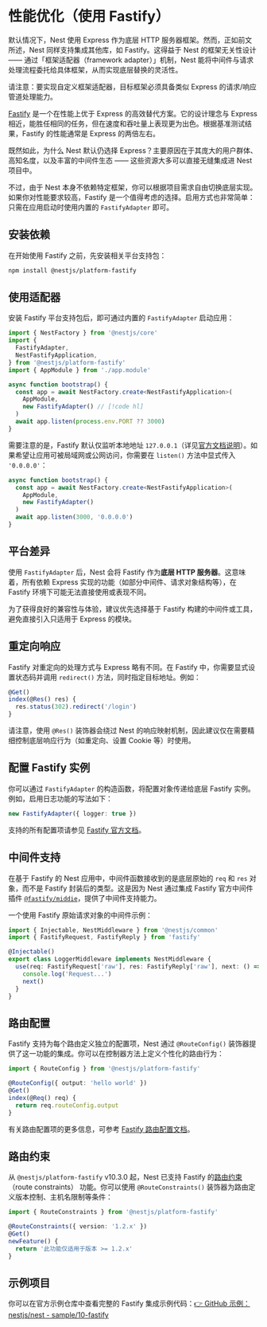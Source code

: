 # 性能优化（使用 Fastify）

默认情况下，Nest 使用 Express 作为底层 HTTP 服务器框架。然而，正如前文所述，Nest 同样支持集成其他库，如 Fastify。这得益于 Nest 的框架无关性设计 —— 通过「框架适配器（framework adapter）」机制，Nest 能将中间件与请求处理流程委托给具体框架，从而实现底层替换的灵活性。

<CalloutInfo>
  请注意：要实现自定义框架适配器，目标框架必须具备类似 Express
  的请求/响应管道处理能力。
</CalloutInfo>

[Fastify](https://github.com/fastify/fastify) 是一个在性能上优于 Express 的高效替代方案。它的设计理念与 Express 相近，能胜任相同的任务，但在速度和吞吐量上表现更为出色。根据基准测试结果，Fastify 的性能通常是 Express 的两倍左右。

既然如此，为什么 Nest 默认仍选择 Express？主要原因在于其庞大的用户群体、高知名度，以及丰富的中间件生态 —— 这些资源大多可以直接无缝集成进 Nest 项目中。

不过，由于 Nest 本身不依赖特定框架，你可以根据项目需求自由切换底层实现。如果你对性能要求较高，Fastify 是一个值得考虑的选择。启用方式也非常简单：只需在应用启动时使用内置的 `FastifyAdapter` 即可。

## 安装依赖

在开始使用 Fastify 之前，先安装相关平台支持包：

```bash
npm install @nestjs/platform-fastify
```

## 使用适配器

安装 Fastify 平台支持包后，即可通过内置的 `FastifyAdapter` 启动应用：

```ts filename='main.ts'
import { NestFactory } from '@nestjs/core'
import {
  FastifyAdapter,
  NestFastifyApplication,
} from '@nestjs/platform-fastify'
import { AppModule } from './app.module'

async function bootstrap() {
  const app = await NestFactory.create<NestFastifyApplication>(
    AppModule,
    new FastifyAdapter() // [!code hl]
  )
  await app.listen(process.env.PORT ?? 3000)
}
```

需要注意的是，Fastify 默认仅监听本地地址 `127.0.0.1`（详见[官方文档说明](https://www.fastify.io/docs/latest/Guides/Getting-Started/#your-first-server)）。如果希望让应用可被局域网或公网访问，你需要在 `listen()` 方法中显式传入 `'0.0.0.0'`：

```ts filename='main.ts'
async function bootstrap() {
  const app = await NestFactory.create<NestFastifyApplication>(
    AppModule,
    new FastifyAdapter()
  )
  await app.listen(3000, '0.0.0.0')
}
```

## 平台差异

使用 `FastifyAdapter` 后，Nest 会将 Fastify 作为**底层 HTTP 服务器**。这意味着，所有依赖 Express 实现的功能（如部分中间件、请求对象结构等），在 Fastify 环境下可能无法直接使用或表现不同。

为了获得良好的兼容性与体验，建议优先选择基于 Fastify 构建的中间件或工具，避免直接引入只适用于 Express 的模块。

## 重定向响应

Fastify 对重定向的处理方式与 Express 略有不同。在 Fastify 中，你需要显式设置状态码并调用 `redirect()` 方法，同时指定目标地址。例如：

```ts
@Get()
index(@Res() res) {
  res.status(302).redirect('/login')
}
```

请注意，使用 `@Res()` 装饰器会绕过 Nest 的响应映射机制，因此建议仅在需要精细控制底层响应行为（如重定向、设置 Cookie 等）时使用。

## 配置 Fastify 实例

你可以通过 `FastifyAdapter` 的构造函数，将配置对象传递给底层 Fastify 实例。例如，启用日志功能的写法如下：

```ts
new FastifyAdapter({ logger: true })
```

支持的所有配置项请参见 [Fastify 官方文档](https://www.fastify.io/docs/latest/Reference/Server/#factory-options)。

## 中间件支持

在基于 Fastify 的 Nest 应用中，中间件函数接收到的是底层原始的 `req` 和 `res` 对象，而不是 Fastify 封装后的类型。这是因为 Nest 通过集成 Fastify 官方中间件插件 [`@fastify/middie`](https://www.fastify.io/docs/latest/Reference/Middleware/)，提供了中间件支持能力。

一个使用 Fastify 原始请求对象的中间件示例：

```ts filename='logger.middleware.ts'
import { Injectable, NestMiddleware } from '@nestjs/common'
import { FastifyRequest, FastifyReply } from 'fastify'

@Injectable()
export class LoggerMiddleware implements NestMiddleware {
  use(req: FastifyRequest['raw'], res: FastifyReply['raw'], next: () => void) {
    console.log('Request...')
    next()
  }
}
```

## 路由配置

Fastify 支持为每个路由定义独立的配置项，Nest 通过 `@RouteConfig()` 装饰器提供了这一功能的集成。你可以在控制器方法上定义个性化的路由行为：

```ts
import { RouteConfig } from '@nestjs/platform-fastify'

@RouteConfig({ output: 'hello world' })
@Get()
index(@Req() req) {
  return req.routeConfig.output
}
```

有关路由配置项的更多信息，可参考 [Fastify 路由配置文档](https://fastify.dev/docs/latest/Reference/Routes/#config)。

## 路由约束

从 `@nestjs/platform-fastify` v10.3.0 起，Nest 已支持 Fastify 的[路由约束](https://fastify.dev/docs/latest/Reference/Routes/#constraints)（route constraints） 功能。你可以使用 `@RouteConstraints()` 装饰器为路由定义版本控制、主机名限制等条件：

```ts
import { RouteConstraints } from '@nestjs/platform-fastify'

@RouteConstraints({ version: '1.2.x' })
@Get()
newFeature() {
  return '此功能仅适用于版本 >= 1.2.x'
}
```

## 示例项目

你可以在官方示例仓库中查看完整的 Fastify 集成示例代码：[👉 GitHub 示例：nestjs/nest - sample/10-fastify](https://github.com/nestjs/nest/tree/master/sample/10-fastify)
